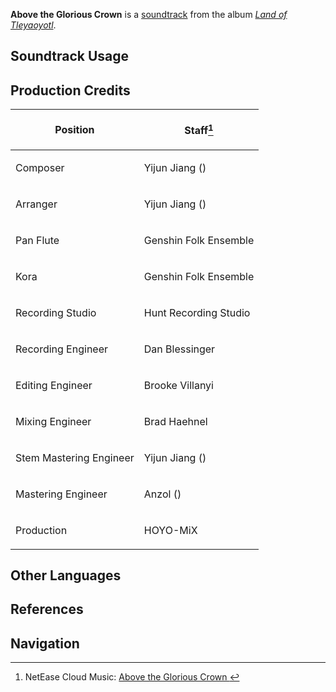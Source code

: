 {{Soundtrack Infobox
|image          = Land of Tleyaoyotl.png
|album          = Land of Tleyaoyotl
|disc           = 2
|number         = 53
|featured       = 
|featured2      = 
|featured3      = 
|featured_disc  = 
|featured_disc2 = 
|featured_disc3 = 
|youtube_id     = TQFk3fA3CDU
|spotify_id     = 3Huzv0VqvsEjWWMYx8R6PK
|previous       = Shedding Twilight
|next           = Cozy in the Light
}}
'''Above the Glorious Crown''' is a [[soundtrack]] from the album ''[[Land of Tleyaoyotl]]''.

==Soundtrack Usage==
{{Soundtrack Usage
|location          = Ameyalco Waters//day
|quest             = 
|domain            = 
|eventgameplay     = 
|special_displayed = 
|special           = 
|teapot            = 
|mediaoriginal     =
}}
<!--
==Other Arrangements==
{{Files by Category Gallery|Media Using an Unreleased Arrangement of {{subst:#titleparts:{{subst:PAGENAME}}}} Soundtrack}}
-->
==Production Credits==
{| class="wikitable"
! Position
! Staff<ref>NetEase Cloud Music: [https://music.163.com/#/song?id=2635292801 Above the Glorious Crown {{zh|旷古的荣业}}]</ref>
|-
! Composer
| Yijun Jiang ({{zh|姜以君}})
|-
! Arranger
| Yijun Jiang ({{zh|姜以君}})
|-
! Pan Flute
| Genshin Folk Ensemble
|-
! Kora
| Genshin Folk Ensemble
|-
! Recording Studio
| Hunt Recording Studio
|-
! Recording Engineer
| Dan Blessinger
|-
! Editing Engineer
| Brooke Villanyi
|-
! Mixing Engineer
| Brad Haehnel
|-
! Stem Mastering Engineer
| Yijun Jiang ({{zh|姜以君}})
|-
! Mastering Engineer
| Anzol ({{zh|鸦雀有声}})
|-
! Production
| HOYO-MiX
|}

<!--
==Gallery==
<gallery>
</gallery>

==Trivia==
-->
==Other Languages==
{{Other Languages
|en      = Above the Glorious Crown
|zhs     = 
|zhs_rm  = 
|zht     = 
|zht_rm  = 
|zh_tl   = 
|ja      = 
|ja_rm   = 
|ja_tl   = 
}}

==References==
{{Reflist}}

==Navigation==
{{Soundtrack Navbox|Land of Tleyaoyotl}}